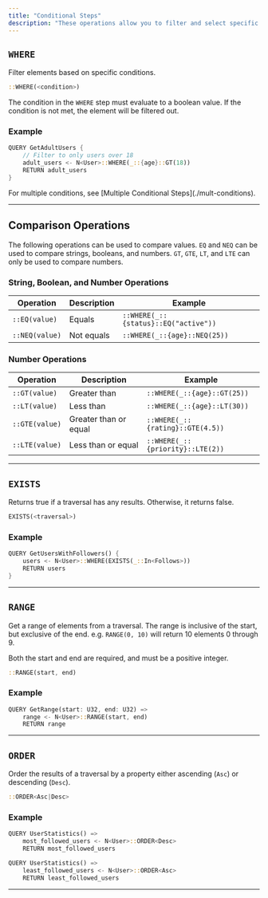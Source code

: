 ```yaml
---
title: "Conditional Steps"
description: "These operations allow you to filter and select specific elements from your graph based on conditions."
---
```


## `WHERE`

Filter elements based on specific conditions.

```rust
::WHERE(<condition>)
```

The condition in the `WHERE` step must evaluate to a boolean value.
If the condition is not met, the element will be filtered out.

### Example

```rust
QUERY GetAdultUsers {
    // Filter to only users over 18
    adult_users <- N<User>::WHERE(_::{age}::GT(18))
    RETURN adult_users
}
```

<Tip>
For multiple conditions, see [Multiple Conditional Steps](./mult-conditions).
</Tip>

---

## Comparison Operations

The following operations can be used to compare values.
`EQ` and `NEQ` can be used to compare strings, booleans, and numbers.
`GT`, `GTE`, `LT`, and `LTE` can only be used to compare numbers.

### String, Boolean, and Number Operations

| Operation | Description | Example |
| -------------- | ----------- | ------------------------------------ |
| `::EQ(value)` | Equals | `::WHERE(_::{status}::EQ("active"))` |
| `::NEQ(value)` | Not equals | `::WHERE(_::{age}::NEQ(25))` |

### Number Operations

| Operation | Description | Example |
| -------------- | --------------------- | -------------------------------- |
| `::GT(value)` | Greater than | `::WHERE(_::{age}::GT(25))` |
| `::LT(value)` | Less than | `::WHERE(_::{age}::LT(30))` |
| `::GTE(value)` | Greater than or equal | `::WHERE(_::{rating}::GTE(4.5))` |
| `::LTE(value)` | Less than or equal | `::WHERE(_::{priority}::LTE(2))` |

---

## `EXISTS`

Returns true if a traversal has any results. Otherwise, it returns false.

```rust
EXISTS(<traversal>)
```

### Example

```rust
QUERY GetUsersWithFollowers() {
    users <- N<User>::WHERE(EXISTS(_::In<Follows>))
    RETURN users
}
```

---

## `RANGE`

Get a range of elements from a traversal. 
The range is inclusive of the start, but exclusive of the end. 
e.g. `RANGE(0, 10)` will return 10 elements 0 through 9.

Both the start and end are required, and must be a positive integer.

```rust
::RANGE(start, end)
```

### Example

```rust
QUERY GetRange(start: U32, end: U32) =>
    range <- N<User>::RANGE(start, end)
    RETURN range
```

---


## `ORDER`

Order the results of a traversal by a property either ascending (`Asc`) or descending (`Desc`).

```rust
::ORDER<Asc|Desc>
```

### Example

```rust
QUERY UserStatistics() =>
    most_followed_users <- N<User>::ORDER<Desc>
    RETURN most_followed_users
```

```rust
QUERY UserStatistics() =>
    least_followed_users <- N<User>::ORDER<Asc>
    RETURN least_followed_users
```

---